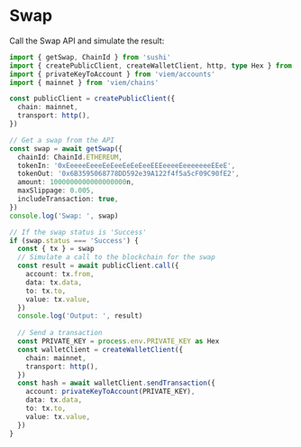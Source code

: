 # Swap

Call the Swap API and simulate the result:

```ts twoslash
import { getSwap, ChainId } from 'sushi'
import { createPublicClient, createWalletClient, http, type Hex } from 'viem'
import { privateKeyToAccount } from 'viem/accounts'
import { mainnet } from 'viem/chains'

const publicClient = createPublicClient({
  chain: mainnet,
  transport: http(),
})

// Get a swap from the API
const swap = await getSwap({
  chainId: ChainId.ETHEREUM,
  tokenIn: '0xEeeeeEeeeEeEeeEeEeEeeEEEeeeeEeeeeeeeEEeE',
  tokenOut: '0x6B3595068778DD592e39A122f4f5a5cF09C90fE2',
  amount: 1000000000000000000n,
  maxSlippage: 0.005,
  includeTransaction: true,
})
console.log('Swap: ', swap)

// If the swap status is 'Success'
if (swap.status === 'Success') {
  const { tx } = swap
  // Simulate a call to the blockchain for the swap
  const result = await publicClient.call({
    account: tx.from,
    data: tx.data,
    to: tx.to,
    value: tx.value,
  })
  console.log('Output: ', result)
 
  // Send a transaction
  const PRIVATE_KEY = process.env.PRIVATE_KEY as Hex
  const walletClient = createWalletClient({
    chain: mainnet,
    transport: http(),
  })
  const hash = await walletClient.sendTransaction({ 
    account: privateKeyToAccount(PRIVATE_KEY),
    data: tx.data,
    to: tx.to,
    value: tx.value,
  })
}
```
